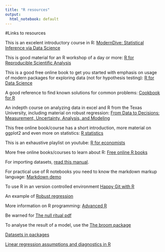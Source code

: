 ```yaml
---
title: "R resources"
output:
  html_notebook: default
---
```


#Links to resources

This is an excelent introductory course in R: [ModernDive: Statistical Inference via Data Science](https://moderndive.com/ "Introductory course book")  

This is good material for an R workshop of a day or more: [R for Reproducible Scientific Analysis](https://swcarpentry.github.io/r-novice-gapminder/ "1+ day R workshop")

This is a good free online book to get you started with emphasis on usage of modern packages for exploring data (not for hypothesis testing): 
[R for Data Science](https://r4ds.had.co.nz/)

A good reference to find known solutions for common problems: [Cookbook for R](http://www.cookbook-r.com/)

An indepth course on analyzing data in excel and R from the Texas University, including material on robust regression: [From Data to Decisions: Measurement, Uncertainty, Analysis, and Modeling](http://www.lithoguru.com/scientist/statistics/course.html)

This free online book/course has a short introduction, more material on ggplot2 and even more on statistics: [R statistics](http://r-statistics.co/ "R articles on statistics, including regression") 

This is an exhaustive playlist on youtube: [R for economists](https://www.youtube.com/playlist?list=PLcTBLulJV_AIuXCxr__V8XAzWZosMQIfW)

More free online books/courses to learn about R:
[Free online R books](http://cmdlinetips.com/2018/01/free-online-resources-books-to-learn-r-and-data-science/)  

For importing datasets, [read this manual](https://support.rstudio.com/hc/en-us/articles/218611977-Importing-Data-with-RStudio).

For practical use of R notebooks you need to know the markdown markup language:
[Markdown demo](https://markdown-it.github.io "Help on markdown")  

To use R in an version controlled environment
[Happy Git with R](https://happygitwithr.com/ "R workflow with Git")  

An example of [Robust regression](https://rpubs.com/dvallslanaquera/robust_regression)  

More information on R programming: [Advanced R](http://adv-r.had.co.nz/ "free online book on R programming")  

Be warned for [The null ritual pdf](http://library.mpib-berlin.mpg.de/ft/gg/GG_Null_2004.pdf "On the ritual of null hypothesis testing")

To analyse the result of a model, use the [The broom package](https://github.com/tidymodels/broom "To access model results as dataframes")

[Datasets in packages](https://vincentarelbundock.github.io/Rdatasets/datasets.html)

[Linear regression assumptions and diagnostics in R](http://www.sthda.com/english/articles/39-regression-model-diagnostics/161-linear-regression-assumptions-and-diagnostics-in-r-essentials/)
